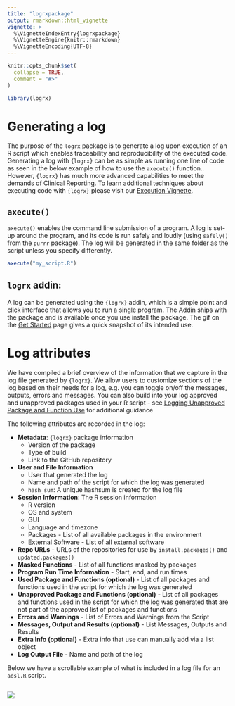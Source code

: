 ```yaml
---
title: "logrxpackage"
output: rmarkdown::html_vignette
vignette: >
  %\VignetteIndexEntry{logrxpackage}
  %\VignetteEngine{knitr::rmarkdown}
  %\VignetteEncoding{UTF-8}
---
```


```r
knitr::opts_chunk$set(
  collapse = TRUE,
  comment = "#>"
)
```

```r
library(logrx)
```

# Generating a log

The purpose of the `logrx` package is to generate a log upon execution of an R script which enables traceability and reproducibility of the executed code. Generating a log with `{logrx}` can be as simple as running one line of code as seen in the below example of how to use the `axecute()` function..  However, `{logrx}` has much more advanced capabilities to meet the demands of Clinical Reporting. To learn additional techniques about executing code with ```{logrx}``` please visit our [Execution Vignette](https://pharmaverse.github.io/logrx/articles/execution.html).

## `axecute()`

`axecute()` enables the command line submission of a program. A log is set-up around the program, and its code is run safely and loudly (using  `safely()` from the `purrr` package).  The log will be generated in the same folder as the script unless you specify differently.

```r
axecute("my_script.R")
```


## `logrx` addin:

A log can be generated using the ```{logrx}``` addin, which is a simple point and click interface that allows you to run a single program.  The Addin ships with the package and is available once you use install the package.  The gif on the [Get Started](https://pharmaverse.github.io/logrx/index.html) page gives a quick snapshot of its intended use.  

# Log attributes

We have compiled a brief overview of the information that we capture in the log file generated by `{logrx}`.  We allow users to customize sections of the log based on their needs for a log, e.g. you can toggle on/off the messages, outputs, errors and messages.  You can also build into your log approved and unapproved packages used in your R script - see [Logging Unapproved Package and Function Use]( https://pharmaverse.github.io/logrx/articles/approved.html) for additional guidance

The following attributes are recorded in the log:

* **Metadata**: `{logrx}` package information
   + Version of the package
   + Type of build
   + Link to the GitHub repository
* **User and File Information**
   + User that generated the log
   + Name and path of the script for which the log was generated
   + `hash_sum`: A unique hashsum is created for the log file
* **Session Information**: The R session information
   + R version
   + OS and system
   + GUI
   + Language and timezone
   + Packages - List of all available packages in the environment
   + External Software - List of all external software
* **Repo URLs** - URLs of the repositories for use by `install.packages()` and `updated.packages()`
* **Masked Functions** - List of all functions masked by packages
* **Program Run Time Information** - Start, end, and run times
* **Used Package and Functions (optional)** - List of all packages and functions used in the 
script for which the log was generated
* **Unapproved Package and Functions (optional)** - List of all packages and functions used in 
the script for which the log was generated that are not part of the approved 
list of packages and functions
* **Errors and Warnings** - List of Errors and Warnings from the Script
* **Messages, Output and Results (optional)** - List Messages, Outputs and Results
* **Extra Info (optional)** - Extra info that use can manually add via a list object
* **Log Output File** - Name and path of the log

Below we have a scrollable example of what is included in a log file for an `adsl.R` script.  


<style>
  .scrolled {
    overflow-y: scroll !important;
    white-space: nowrap;
    max-height: 400px;
  }
</style>

<div class = "scrolled">
 <img src='`r here::here("man/figures/log.png")`'/>
</div>

